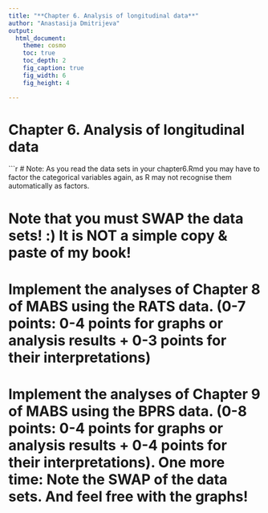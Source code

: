 ```yaml
---
title: "**Chapter 6. Analysis of longitudinal data**"
author: "Anastasija Dmitrijeva"
output:
  html_document:
    theme: cosmo
    toc: true
    toc_depth: 2
    fig_caption: true
    fig_width: 6
    fig_height: 4

---
```


# **Chapter 6. Analysis of longitudinal data**

```r

# Note: As you read the data sets in your chapter6.Rmd you may have to factor the categorical variables again, as R may not recognise them automatically as factors.

# Note that you must SWAP the data sets! :) It is NOT a simple copy & paste of my book!

# Implement the analyses of Chapter 8 of MABS using the RATS data. (0-7 points: 0-4 points for graphs or analysis results + 0-3 points for their interpretations)

# Implement the analyses of Chapter 9 of MABS using the BPRS data. (0-8 points: 0-4 points for graphs or analysis results + 0-4 points for their interpretations). One more time: Note the SWAP of the data sets. And feel free with the graphs!